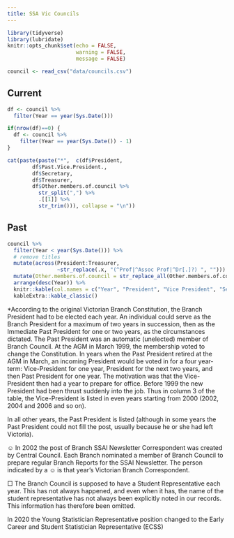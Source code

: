 ```yaml
---
title: SSA Vic Councils
---
```



```r
library(tidyverse)
library(lubridate)
knitr::opts_chunk$set(echo = FALSE,
                      warning = FALSE,
                      message = FALSE)

council <- read_csv("data/councils.csv")
```

## Current

```r
df <- council %>% 
  filter(Year == year(Sys.Date()))

if(nrow(df)==0) {
  df <- council %>% 
    filter(Year == year(Sys.Date()) - 1)
}

cat(paste(paste("*",  c(df$President, 
        df$Past.Vice.President., 
        df$Secretary, 
        df$Treasurer,
        df$Other.members.of.council %>% 
          str_split(",") %>% 
          .[[1]] %>% 
          str_trim())), collapse = "\n"))
```


## Past 


```r
council %>% 
  filter(Year < year(Sys.Date())) %>% 
  # remove titles
  mutate(across(President:Treasurer,
                ~str_replace(.x, "(^Prof|^Assoc Prof|^Dr[.]?) ", ""))) %>% 
  mutate(Other.members.of.council = str_replace_all(Other.members.of.council, "(Dr|Miss|Ms|Prof) ", " ")) %>% 
  arrange(desc(Year)) %>% 
  knitr::kable(col.names = c("Year", "President", "Vice President", "Secretary", "Treasurer", "Other members of council")) %>% 
  kableExtra::kable_classic()
```


\*According to the original Victorian Branch Constitution, the Branch
President had to be elected each year. An individual could serve as the
Branch President for a maximum of two years in succession, then as the
Immediate Past President for one or two years, as the circumstances
dictated. The Past President was an automatic (unelected) member of
Branch Council. At the AGM in March 1999, the membership voted to change
the Constitution. In years when the Past President retired at the AGM in
March, an incoming President would be voted in for a four year-term:
Vice-President for one year, President for the next two years, and then
Past President for one year. The motivation was that the Vice-President
then had a year to prepare for office. Before 1999 the new President had
been thrust suddenly into the job. Thus in column 3 of the table, the
Vice-President is listed in even years starting from 2000 (2002, 2004
and 2006 and so on).

In all other years, the Past President is listed (although in some years
the Past President could not fill the post, usually because he or she
had left Victoria).

☺ In 2002 the post of Branch SSAI Newsletter Correspondent was created
by Central Council. Each Branch nominated a member of Branch Council
to prepare regular Branch Reports for the SSAI Newsletter. The person
indicated by a ☺ is that year’s Victorian Branch Correspondent.

□ The Branch Council is supposed to have a Student Representative each
year. This has not always happened, and even when it has, the name of
the student representative has not always been explicitly noted in our
records. This information has therefore been omitted.

In 2020 the Young Statistician Representative position changed to the
Early Career and Student Statistician Representative (ECSS)
